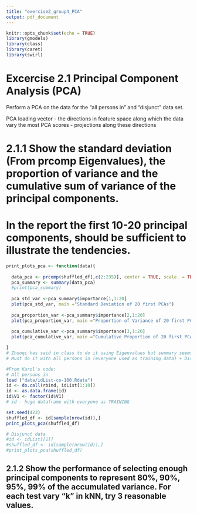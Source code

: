```yaml
---
title: "exercise2_group4_PCA"
output: pdf_document
---
```


```r
knitr::opts_chunk$set(echo = TRUE)
library(gmodels)
library(class)
library(caret)
library(swirl)
```

# Excercise 2.1 Principal Component Analysis (PCA)
Perform a PCA on the data for the “all persons in” and “disjunct” data set.

PCA loading vector - the directions in feature space along which the data vary the most
PCA scores - projections along these directions

# 2.1.1 Show the standard deviation (From prcomp Eigenvalues), the proportion of variance and the cumulative sum of variance of the principal components. 

# In the report the first 10-20 principal components, should be sufficient to illustrate the tendencies.

```r
print_plots_pca <- function(data){
  
  data_pca <- prcomp(shuffled_df[,c(2:235)], center = TRUE, scale. = TRUE)
  pca_summary <- summary(data_pca)
  #print(pca_summary)
  
  pca_std_var <-pca_summary$importance[1,1:20]
  plot(pca_std_var, main ="Standard Deviation of 20 first PCAs")
  
  pca_proportion_var <-pca_summary$importance[2,1:20]
  plot(pca_proportion_var, main ="Proportion of Variance of 20 first PCAs")
  
  pca_cumulative_var <-pca_summary$importance[3,1:20]
  plot(pca_cumulative_var, main ="Cumulative Proportion of 20 first PCAs")

}
# Zhuoqi has said in class to do it using Eigenvalues but summary seems to work just as well. 
# Must do it with All persons in (everyone used as training data) + Disjunct dataset (still unclear about that one)

#From Karol's code: 
# All persons in
load ("data/idList-co-100.Rdata") 
id <- do.call(rbind, idList[1:10])
id <- as.data.frame(id)
id$V1 <- factor(id$V1)
# id - huge dataframe with everyone as TRAINING

set.seed(423)
shuffled_df <- id[sample(nrow(id)),]
print_plots_pca(shuffled_df)

# Disjunct data
#id <- idList[[1]]
#shuffled_df <- id[sample(nrow(id)),]
#print_plots_pca(shuffled_df)

```

## 2.1.2 Show the performance of selecting enough principal components to represent 80%, 90%, 95%, 99% of the accumulated variance. For each test vary “k” in kNN, try 3 reasonable values.
```r

```


